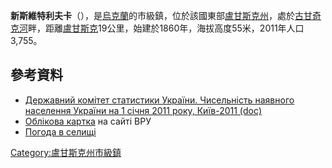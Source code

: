 {{No footnotes|time=2015-09-16T14:35:13+00:00}}
{{coord|48|29|41|N|39|30|13|E|scale:30000|display=title}}

'''新斯維特利夫卡'''（{{lang-uk|Новосвітлівка}}），是[[烏克蘭|烏克蘭]]的市級鎮，位於該國東部[[盧甘斯克州|盧甘斯克州]]，處於[[古甘奇克河|古甘奇克河]]畔，距離[[盧甘斯克|盧甘斯克]]19公里，始建於1860年，海拔高度55米，2011年人口3,755。

==參考資料==
*[https://web.archive.org/web/20121010205321/http://stat6.stat.lviv.ua/PXWEB2007/ukr/publ/2011/chnas.zip Державний комітет статистики України. Чисельність наявного населення України на 1 січня 2011 року, Київ-2011 (doc)]
* [http://w1.c1.rada.gov.ua/pls/z7503/A005?rdat1=03.01.2014&rf7571=18003 Облікова картка] {{Wayback|url=http://w1.c1.rada.gov.ua/pls/z7503/A005?rdat1=03.01.2014&rf7571=18003 |date=20140104212733 }} на сайті ВРУ
* [http://weather.in.ua/ua/lyganskaja/18003 Погода в селищі] {{Wayback|url=http://weather.in.ua/ua/lyganskaja/18003 |date=20160305071619 }}

{{DEFAULTSORT:Новосвітлівка}}
[[Category:盧甘斯克州市級鎮|Category:盧甘斯克州市級鎮]]


{{Luhansk-geo-stub}}